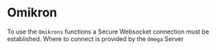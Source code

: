 # Omikron

To use the `Omikrons` functions a Secure Websocket connection must be established.
Where to connect is provided by the `Omega` Server